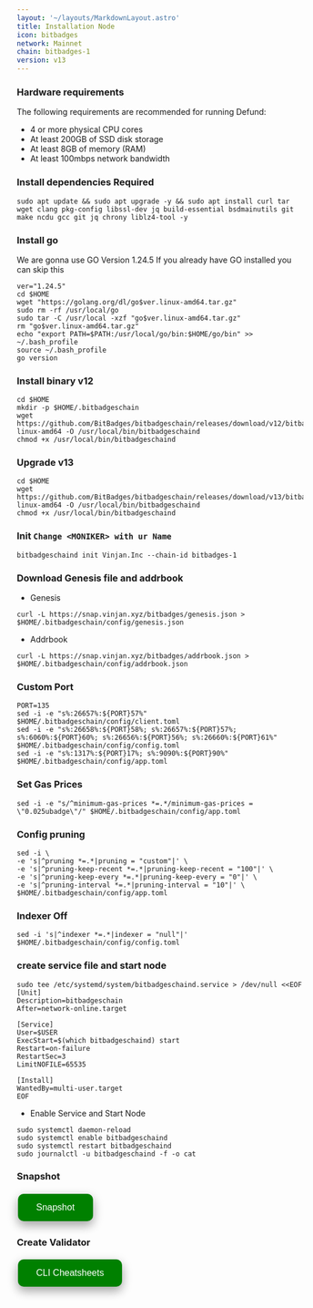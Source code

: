 ```yaml
---
layout: '~/layouts/MarkdownLayout.astro'
title: Installation Node
icon: bitbadges
network: Mainnet
chain: bitbadges-1
version: v13
---
```


### Hardware requirements

The following requirements are recommended for running Defund:

- 4 or more physical CPU cores
- At least 200GB of SSD disk storage
- At least 8GB of memory (RAM)
- At least 100mbps network bandwidth


### Install dependencies Required

```
sudo apt update && sudo apt upgrade -y && sudo apt install curl tar wget clang pkg-config libssl-dev jq build-essential bsdmainutils git make ncdu gcc git jq chrony liblz4-tool -y
```

### Install go

We are gonna use GO Version 1.24.5
If you already have GO installed you can skip this 

```
ver="1.24.5"
cd $HOME
wget "https://golang.org/dl/go$ver.linux-amd64.tar.gz"
sudo rm -rf /usr/local/go
sudo tar -C /usr/local -xzf "go$ver.linux-amd64.tar.gz"
rm "go$ver.linux-amd64.tar.gz"
echo "export PATH=$PATH:/usr/local/go/bin:$HOME/go/bin" >> ~/.bash_profile
source ~/.bash_profile
go version
```

### Install binary v12

```
cd $HOME
mkdir -p $HOME/.bitbadgeschain
wget https://github.com/BitBadges/bitbadgeschain/releases/download/v12/bitbadgeschain-linux-amd64 -O /usr/local/bin/bitbadgeschaind
chmod +x /usr/local/bin/bitbadgeschaind
```
### Upgrade v13
```
cd $HOME
wget https://github.com/BitBadges/bitbadgeschain/releases/download/v13/bitbadgeschain-linux-amd64 -O /usr/local/bin/bitbadgeschaind
chmod +x /usr/local/bin/bitbadgeschaind
```

### Init `Change <MONIKER> with ur Name`

```
bitbadgeschaind init Vinjan.Inc --chain-id bitbadges-1
```

### Download Genesis file and addrbook

- Genesis

```
curl -L https://snap.vinjan.xyz/bitbadges/genesis.json > $HOME/.bitbadgeschain/config/genesis.json
```
- Addrbook

```
curl -L https://snap.vinjan.xyz/bitbadges/addrbook.json > $HOME/.bitbadgeschain/config/addrbook.json
```

### Custom Port

```
PORT=135
sed -i -e "s%:26657%:${PORT}57%" $HOME/.bitbadgeschain/config/client.toml
sed -i -e "s%:26658%:${PORT}58%; s%:26657%:${PORT}57%; s%:6060%:${PORT}60%; s%:26656%:${PORT}56%; s%:26660%:${PORT}61%" $HOME/.bitbadgeschain/config/config.toml
sed -i -e "s%:1317%:${PORT}17%; s%:9090%:${PORT}90%" $HOME/.bitbadgeschain/config/app.toml
```

### Set Gas Prices

```
sed -i -e "s/^minimum-gas-prices *=.*/minimum-gas-prices = \"0.025ubadge\"/" $HOME/.bitbadgeschain/config/app.toml
```

### Config pruning

```
sed -i \
-e 's|^pruning *=.*|pruning = "custom"|' \
-e 's|^pruning-keep-recent *=.*|pruning-keep-recent = "100"|' \
-e 's|^pruning-keep-every *=.*|pruning-keep-every = "0"|' \
-e 's|^pruning-interval *=.*|pruning-interval = "10"|' \
$HOME/.bitbadgeschain/config/app.toml
```
### Indexer Off
```
sed -i 's|^indexer *=.*|indexer = "null"|' $HOME/.bitbadgeschain/config/config.toml
```

### create service file and start node

```
sudo tee /etc/systemd/system/bitbadgeschaind.service > /dev/null <<EOF
[Unit]
Description=bitbadgeschain
After=network-online.target

[Service]
User=$USER
ExecStart=$(which bitbadgeschaind) start
Restart=on-failure
RestartSec=3
LimitNOFILE=65535

[Install]
WantedBy=multi-user.target
EOF
```

- Enable Service and Start Node

```
sudo systemctl daemon-reload
sudo systemctl enable bitbadgeschaind
sudo systemctl restart bitbadgeschaind
sudo journalctl -u bitbadgeschaind -f -o cat
```

### Snapshot
<a href="https://service.vinjan.xyz/mainnet/bitbadges/snapshot" target="_blank">
  <button style="background-color: green; border: none; color: white; padding: 15px 32px; text-align: center; text-decoration: none; display: inline-block; font-size: 16px; margin: 4px 2px; cursor: pointer; border-radius: 10px; box-shadow: 0 8px 16px 0 rgba(0,0,0,0.2), 0 6px 20px 0 rgba(0,0,0,0.19);" onmouseover="this.style.boxShadow='0 0 0 4px rgba(0,255,0,0.5)'" onmouseout="this.style.boxShadow='0 8px 16px 0 rgba(0,0,0,0.2), 0 6px 20px 0 rgba(0,0,0,0.19)'">Snapshot</button>
</a>

### Create Validator
<a href="https://service.vinjan.xyz/mainnet/bitbadges/cheat" target="_blank">
  <button style="background-color: green; border: none; color: white; padding: 15px 32px; text-align: center; text-decoration: none; display: inline-block; font-size: 16px; margin: 4px 2px; cursor: pointer; border-radius: 10px; box-shadow: 0 8px 16px 0 rgba(0,0,0,0.2), 0 6px 20px 0 rgba(0,0,0,0.19);" onmouseover="this.style.boxShadow='0 0 0 4px rgba(0,255,0,0.5)'" onmouseout="this.style.boxShadow='0 8px 16px 0 rgba(0,0,0,0.2), 0 6px 20px 0 rgba(0,0,0,0.19)'">CLI Cheatsheets</button>
</a>

